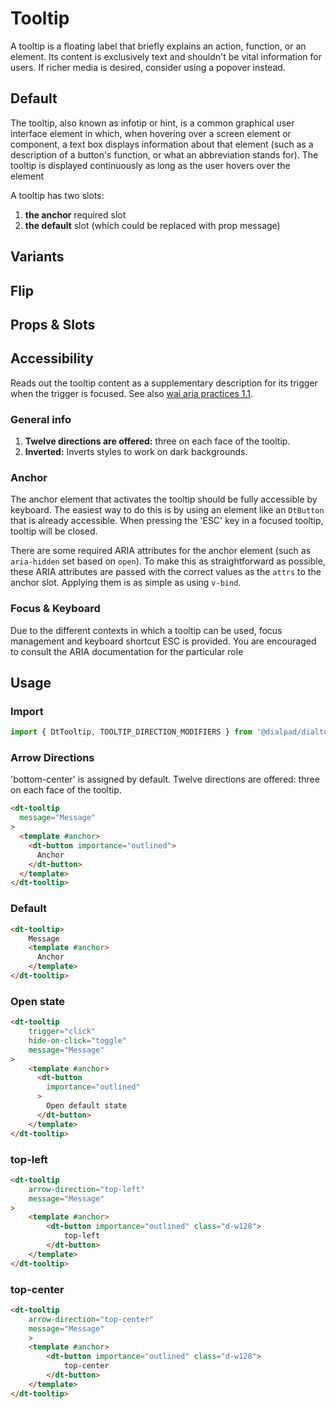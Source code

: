 
# Tooltip

<Subtitle>
    A tooltip is a floating label that briefly explains an action, function, or an element.
    Its content is exclusively text and shouldn't be vital information for users.
    If richer media is desired, consider using a popover instead.
</Subtitle>

## Default

The tooltip, also known as infotip or hint, is a common graphical user interface element in which, when hovering over a
screen element or component, a text box displays information about that element (such as a description of a button's
function, or what an abbreviation stands for). The tooltip is displayed continuously as long as the user hovers over the
element

A tooltip has two slots:

1. **the anchor** required slot
2. **the default** slot (which could be replaced with prop message)

<Canvas>
    <Story id="components-tooltip--default" />
</Canvas>

## Variants

<Canvas>
    <Story id="components-tooltip--variants" />
</Canvas>

## Flip

<Canvas>
    <Story id="components-tooltip--flip" />
</Canvas>

## Props & Slots

<ArgsTable of={DtTooltip} />

## Accessibility

Reads out the tooltip content as a supplementary description for its trigger when the trigger is focused.
See also [wai aria practices 1.1](https://www.w3.org/TR/wai-aria-practices-1.1/#tooltip).

### General info

1. **Twelve directions are offered:** three on each face of the tooltip.
2. **Inverted:** Inverts styles to work on dark backgrounds.

### Anchor

The anchor element that activates the tooltip should be fully accessible by keyboard. The easiest way to do this is by
using an element like an `DtButton` that is already accessible. When pressing the 'ESC' key in a focused tooltip,
tooltip will be closed.

There are some required ARIA attributes for the anchor element (such as `aria-hidden` set based on `open`).
To make this as straightforward as possible, these ARIA attributes are passed
with the correct values as the `attrs` to the anchor slot. Applying them is as simple as using `v-bind`.

### Focus & Keyboard

Due to the different contexts in which a tooltip can be used, focus management and
keyboard shortcut ESC is provided.
You are encouraged to consult the ARIA documentation for the particular role

## Usage

### Import

```jsx
import { DtTooltip, TOOLTIP_DIRECTION_MODIFIERS } from '@dialpad/dialtone-vue';
```

### Arrow Directions

'bottom-center' is assigned by default.
Twelve directions are offered: three on each face of the tooltip.

```html
<dt-tooltip
  message="Message"
>
  <template #anchor>
    <dt-button importance="outlined">
      Anchor
    </dt-button>
  </template>
</dt-tooltip>
```

### Default

```html
<dt-tooltip>
    Message
    <template #anchor>
      Anchor
    </template>
</dt-tooltip>
```

### Open state

```html
<dt-tooltip
    trigger="click"
    hide-on-click="toggle"
    message="Message"
>
    <template #anchor>
      <dt-button
        importance="outlined"
      >
        Open default state
      </dt-button>
    </template>
</dt-tooltip>
```

### top-left

```html
<dt-tooltip
    arrow-direction="top-left"
    message="Message"
>
    <template #anchor>
        <dt-button importance="outlined" class="d-w128">
            top-left
        </dt-button>
    </template>
</dt-tooltip>
```

### top-center

```html
<dt-tooltip
    arrow-direction="top-center"
    message="Message"
    >
    <template #anchor>
        <dt-button importance="outlined" class="d-w128">
            top-center
        </dt-button>
    </template>
</dt-tooltip>
```

